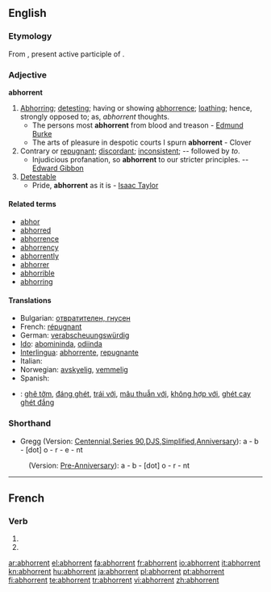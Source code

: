 ==English==

===Etymology===
From {{etyl|la|en}} {{term|abhorrens|abhorrēns|lang=la}}, present active participle of {{term|abhorreo|abhorreō|abhor|lang=la}}.

===Adjective===
'''abhorrent'''

# [[abhor|Abhorring]]; [[detesting]]; having or showing [[abhorrence]]; [[loathing]]; hence, strongly opposed to; as, ''abhorrent'' thoughts.
#* The persons most '''abhorrent''' from blood and treason - [[w:Edmund Burke|Edmund Burke]]
#* The arts of pleasure in despotic courts I spurn '''abhorrent''' - Clover
# Contrary or [[repugnant]]; [[discordant]]; [[inconsistent]]; -- followed by ''to''.
#* Injudicious profanation, so '''abhorrent''' to our stricter principles. -- [[w:Edward Gibbon|Edward Gibbon]]
# [[detestable|Detestable]]
#* Pride, '''abhorrent''' as it is - [[w:Isaac Taylor|Isaac Taylor]]

====Related terms====
* [[abhor]]
* [[abhorred]]
* [[abhorrence]]
* [[abhorrency]]
* [[abhorrently]]
* [[abhorrer]]
* [[abhorrible]]
* [[abhorring]]

====Translations====
* Bulgarian: [[отвратителен, гнусен]]
* French: [[répugnant]]
* German: [[verabscheuungswürdig]]
* [[Ido]]: [[abomininda]], [[odiinda]]
* [[Interlingua]]: [[abhorrente]], [[repugnante]]
* Italian: {{t+|it|ripugnante}}
* Norwegian: [[avskyelig]], [[vemmelig]]
* Spanish: {{t-|es|repugnante}}

{{checktrans}}
* {{ttbc|Vietnamese}}: [[ghê tởm]], [[đáng ghét]], [[trái với]], [[mâu thuẫn với]], [[không hợp với]], [[ghét cay ghét đắng]]

===Shorthand===

* Gregg (Version: [http://en.wikipedia.org/wiki/Gregg_Shorthand#Centennial_Gregg_Shorthand Centennial],[http://en.wikipedia.org/wiki/Gregg_Shorthand#Series_90_Gregg_Shorthand  Series 90],[http://en.wikipedia.org/wiki/Gregg_Shorthand#Diamond_Jubilee_Gregg_Shorthand  DJS],[http://en.wikipedia.org/wiki/Gregg_Shorthand#Simplified_Gregg_Shorthand Simplified],[http://en.wikipedia.org/wiki/Gregg_Shorthand#Anniversary_Gregg_Shorthand Anniversary]): a - b - [dot] o - r - e - nt
: (Version: [http://en.wikipedia.org/wiki/Gregg_Shorthand#Pre_Anniversary_Gregg_Shorthand Pre-Anniversary]): a - b - [dot] o - r - nt

----

==French==

===Verb===
{{fr-verb-form}}

# {{form of|[[third-person|Third-person]] [[plural]] [[present indicative]]|abhorrer|lang=French}}
# {{form of|Third-person plural [[present subjunctive]]|abhorrer|lang=French}}

[[ar:abhorrent]]
[[el:abhorrent]]
[[fa:abhorrent]]
[[fr:abhorrent]]
[[io:abhorrent]]
[[it:abhorrent]]
[[kn:abhorrent]]
[[hu:abhorrent]]
[[ja:abhorrent]]
[[pl:abhorrent]]
[[pt:abhorrent]]
[[fi:abhorrent]]
[[te:abhorrent]]
[[tr:abhorrent]]
[[vi:abhorrent]]
[[zh:abhorrent]]